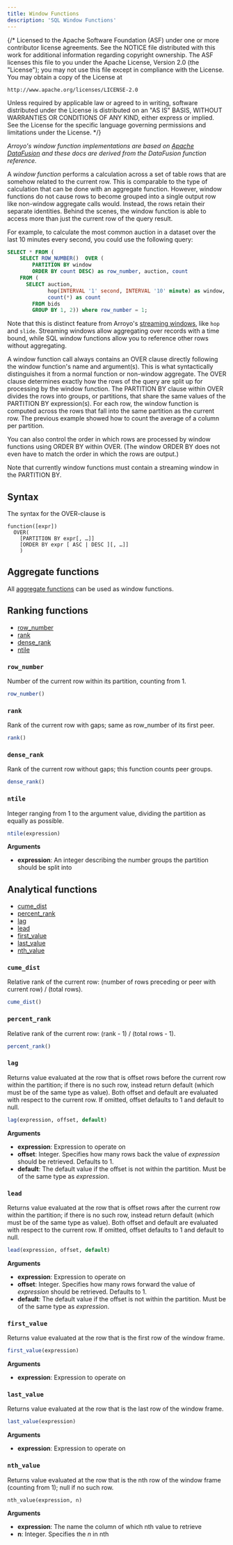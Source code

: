 ```yaml
---
title: Window Functions
description: 'SQL Window Functions'
---
```


{/*
  Licensed to the Apache Software Foundation (ASF) under one
  or more contributor license agreements.  See the NOTICE file
  distributed with this work for additional information
  regarding copyright ownership.  The ASF licenses this file
  to you under the Apache License, Version 2.0 (the
  "License"); you may not use this file except in compliance
  with the License.  You may obtain a copy of the License at

    http://www.apache.org/licenses/LICENSE-2.0

  Unless required by applicable law or agreed to in writing,
  software distributed under the License is distributed on an
  "AS IS" BASIS, WITHOUT WARRANTIES OR CONDITIONS OF ANY
  KIND, either express or implied.  See the License for the
  specific language governing permissions and limitations
  under the License.
 */}

_Arroyo's window function implementations are based on
[Apache DataFusion](https://arrow.apache.org/datafusion/) and these docs are
derived from the DataFusion function reference._

A _window function_ performs a calculation across a set of table rows that are
somehow related to the current row. This is comparable to the type of
calculation that can be done with an aggregate function. However, window
functions do not cause rows to become grouped into a single output row like
non-window aggregate calls would. Instead, the rows retain their separate
identities. Behind the scenes, the window function is able to access more than
just the current row of the query result.

For example, to calculate the most common auction in a dataset over the last 10 minutes every second,
you could use the following query:

```sql
SELECT * FROM (
    SELECT ROW_NUMBER()  OVER (
        PARTITION BY window
        ORDER BY count DESC) as row_number, auction, count
    FROM (
      SELECT auction,
             hop(INTERVAL '1' second, INTERVAL '10' minute) as window,
             count(*) as count
        FROM bids
        GROUP BY 1, 2)) where row_number = 1;
```

Note that this is distinct feature from Arroyo's
[streaming windows](/sql/windows), like `hop` and `slide`. Streaming windows
allow aggregating over records with a time bound, while SQL window functions
allow you to reference other rows without aggregating.

A window function call always contains an OVER clause directly following the
window function's name and argument(s). This is what syntactically distinguishes
it from a normal function or non-window aggregate. The OVER clause determines
exactly how the rows of the query are split up for processing by the window
function. The PARTITION BY clause within OVER divides the rows into groups, or
partitions, that share the same values of the PARTITION BY expression(s). For
each row, the window function is computed across the rows that fall into the
same partition as the current row. The previous example showed how to count the
average of a column per partition.

You can also control the order in which rows are processed by window functions
using ORDER BY within OVER. (The window ORDER BY does not even have to match the
order in which the rows are output.)

Note that currently window functions must contain a streaming window in the
PARTITION BY.

## Syntax

The syntax for the OVER-clause is

```
function([expr])
  OVER(
    [PARTITION BY expr[, …]]
    [ORDER BY expr [ ASC | DESC ][, …]]
    )
```

## Aggregate functions

All [aggregate functions](/sql/aggregate-functions) can be used as window functions.

## Ranking functions

- [row_number](#row_number)
- [rank](#rank)
- [dense_rank](#dense_rank)
- [ntile](#ntile)

### `row_number`

Number of the current row within its partition, counting from 1.

```sql
row_number()
```

### `rank`

Rank of the current row with gaps; same as row_number of its first peer.

```sql
rank()
```

### `dense_rank`

Rank of the current row without gaps; this function counts peer groups.

```sql
dense_rank()
```

### `ntile`

Integer ranging from 1 to the argument value, dividing the partition as equally as possible.

```sql
ntile(expression)
```

**Arguments**

- **expression**: An integer describing the number groups the partition should be split into

## Analytical functions

- [cume_dist](#cume_dist)
- [percent_rank](#percent_rank)
- [lag](#lag)
- [lead](#lead)
- [first_value](#first_value)
- [last_value](#last_value)
- [nth_value](#nth_value)

### `cume_dist`

Relative rank of the current row: (number of rows preceding or peer with current row) / (total rows).

```sql
cume_dist()
```

### `percent_rank`

Relative rank of the current row: (rank - 1) / (total rows - 1).

```sql
percent_rank()
```

### `lag`

Returns value evaluated at the row that is offset rows before the current row within the partition; if there is no such row, instead return default (which must be of the same type as value). Both offset and default are evaluated with respect to the current row. If omitted, offset defaults to 1 and default to null.

```sql
lag(expression, offset, default)
```

**Arguments**

- **expression**: Expression to operate on
- **offset**: Integer. Specifies how many rows back the value of _expression_ should be retrieved. Defaults to 1.
- **default**: The default value if the offset is not within the partition. Must be of the same type as _expression_.

### `lead`

Returns value evaluated at the row that is offset rows after the current row within the partition; if there is no such row, instead return default (which must be of the same type as value). Both offset and default are evaluated with respect to the current row. If omitted, offset defaults to 1 and default to null.

```sql
lead(expression, offset, default)
```

**Arguments**

- **expression**: Expression to operate on
- **offset**: Integer. Specifies how many rows forward the value of _expression_ should be retrieved. Defaults to 1.
- **default**: The default value if the offset is not within the partition. Must be of the same type as _expression_.

### `first_value`

Returns value evaluated at the row that is the first row of the window frame.

```sql
first_value(expression)
```

**Arguments**

- **expression**: Expression to operate on

### `last_value`

Returns value evaluated at the row that is the last row of the window frame.

```sql
last_value(expression)
```

**Arguments**

- **expression**: Expression to operate on

### `nth_value`

Returns value evaluated at the row that is the nth row of the window frame (counting from 1); null if no such row.

```sql
nth_value(expression, n)
```

**Arguments**

- **expression**: The name the column of which nth value to retrieve
- **n**: Integer. Specifies the _n_ in nth
